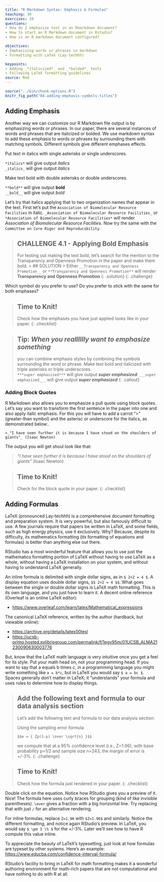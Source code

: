 ```yaml
---
title: "R Markdown Syntax: Emphasis & Formulas"
teaching: 30
exercises: 10
questions:
- How do I emphasize text in an Rmarkdown document?
- How to start an R Markdown document in Rstudio?
- How is an R markdown document configured?

objectives:
- Emphasising words or phrases in markdown
- Formatting with LaTeX (Lay-techhh) 

keypoints:
- Adding _*italicized*_ and _*bolded*_ texts
- Following LaTeX formatting guidelines
source: Rmd
---
```



```r
source("../bin/chunk-options.R")
knitr_fig_path("04-adding-emphasis-symbols-titles")
```

## Adding Emphasis

Another way we can customize our R Markdown file output is by emphasizing words or phrases. In our paper, there are several instances of words and phrases that are italicized or bolded. We use markdown syntax to add these emphasis to words or phrases by surrounding them with matching symbols. Different symbols give different emphases effects. 

Put text in italics with single asterisks or single underscores.  

```*italics*``` will give output *italics*  
```_italics_``` will give output _italics_

Make text bold with double asterisks or double underscores.  

```**bold**``` will give output **bold**  
```__bold__``` will give output _bold_  

Let's try that italics applying that to two organization names that appear in the text. First let's put the `Association of Biomolecular Resource Facilities` in italic. `_Association of Biomolecular Resource Facilities_` or `*Association of Biomolecular Resource Facilities*` will render _Association of Biomolecular Resource Facilities_. Now try the same with the `Committee on Core Rigor and Reproducibility`. 

> ## CHALLENGE 4.1 - Applying Bold Emphasis
> For testing out making the text bold, let's search for the mention to the Transparency and Openness Promotion in the paper and make them bold.
>> ## SOLUTION
>> Either `__Transparency and Openness Promotion__` or `**Transparency and Openness Promotion**` will render **Transparency and Openness Promotion**
> {: .solution}
{: .challenge}

Which symbol do you prefer to use? Do you prefer to stick with the same for both emphases? 

> ## Time to Knit!
> Check how the emphases you have just applied looks like in your paper. 
{: .checklist}

>## Tip: ***When you realllllly want to emphasize something***
> 
> you can combine emphasis styles by combining the symbols surrounding the word or phrase. 
> Make text bold and  italicized with triple asterisks or triple underscores.  
> ```***super emphasized***``` will give output ***super emphasized*** 
> ```___super emphasized___``` will give output ___super emphasized___
{: .callout}

### Adding Block Quotes

R Markdown also allows you to emphasize a pull quote using block quotes. Let's say you want to transform the first sentence in the paper into one and also apply italic emphasis. For this you will have to add a carrot ">" (greater-than symbol) and the asterisc or underscore for the italics, as demonstrated below:.

`>_"I have seen further it is because I have stood on the shoulders of giants"_ (Isaac Newton)`

The output you will get shoul look like that:

>_"I have seen further it is because I have stood on the shoulders of giants"_ (Isaac Newton)


> ## Time to Knit!
> Check for the block quote in your paper. 
{: .checklist}


## Adding Formulas

LaTeX (pronounced Lay-techhh) is a comprehensive document formatting and preparation system.  It is very powerful, but also famously difficult to use.  A few journals require that papers be written in LaTeX, and some fields, such as high energy physics, use it exclusively.  Why?  Because, despite its difficulty, its mathematics formatting (its formatting of equations and formulas) is better than anything else out there.

RStudio has a most wonderful feature that allows you to use just the mathematics formatting portion of LaTeX without having to use LaTeX as a whole, without having a LaTeX installation on your system, and without having to understand LaTeX generally.

An inline formula is delimited with single dollar signs, as in `$ 2+2 = 4 $`.  A display equation uses double dollar signs, `$$ 2+2 = 4 $$`.  What goes between the single or double dollar signs is LaTeX math formatting.  This is its own language, and you just have to learn it.  A decent online reference (Overleaf is an online LaTeX editor):

- [https://www.overleaf.com/learn/latex/Mathematical_expressions](https://www.overleaf.com/learn/latex/Mathematical_expressions)

The canonical LaTeX reference, written by the author (hardback, but viewable online):

- [https://archive.org/details/latex00lesl](https://archive.org/details/latex00lesl)
- [https://ucsb-primo.hosted.exlibrisgroup.com/permalink/f/1egv95m/01UCSB_ALMA21230090630003776](https://ucsb-primo.hosted.exlibrisgroup.com/permalink/f/1egv95m/01UCSB_ALMA21230090630003776)

But, know that the LaTeX math language is very intuitive once you get a feel for its style.  Put your math head on, not your programming head.  If you want to say that a equals b times c, in a programming language you might write something like `a = b*c`, but in LaTeX you would say `$ a = bc $`.  Spaces generally don’t matter in LaTeX; it "understands" your formula and uses rules to determine how to display things.

> ## Add the following text and formula to our data analysis section 
>
> Let’s add the following text and formula to our data analysis section:
>
> Using the sampling error formula
>
> ```$$e = { Zp(1-p) \over \sqrt{n} }$$```
> 
> we compute that at a 95% confidence level (i.e., Z=1.96), with base probability p=1/2 and sample 
> size n=243, the margin of error is +/-3%.
{: .challenge}

> ## Time to Knit!
> Check how the formula just rendered in your paper. 
{: .checklist}

Double click on the equation. Notice how RStudio gives you a preview of it.  Nice! The formula here uses curly braces for grouping (kind of like invisible parentheses).  `\over` gives a fraction with a big horizontal line.  Try replacing that with just `/` for an alternative rendering.

For inline formulas, replace `Z=1.96` with `$Z=1.96$` and similarly.  Notice the different formatting, and notice again RStudio’s preview.  In LaTeX, you would say `$ \pm 3 \% $` for the +/-3%.  Later we’ll see how to have R compute this value inline.

To appreciate the beauty of LaTeX's typesetting, just look at how formulas are typeset by other systems.  Here's an example: [https://www.educba.com/confidence-interval-formula/](https://www.educba.com/confidence-interval-formula/)

RStudio's facility to bring in LaTeX for math formatting makes it a wonderful authoring environment for math-rich papers that are not computational and have nothing to do with R at all.
